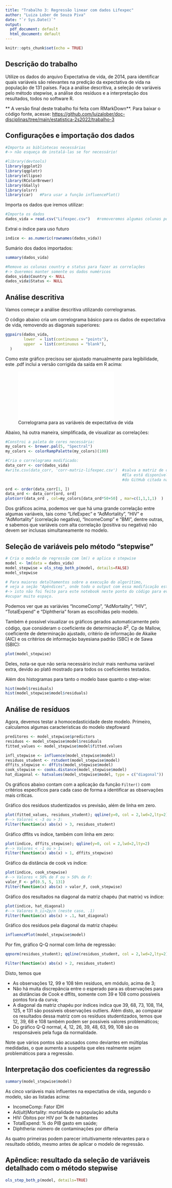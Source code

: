 ```yaml
---
title: "Trabalho 3: Regressão linear com dados Lifexpec"
author: "Luiza Lober de Souza Piva"
date: "`r Sys.Date()`"
output:
  pdf_document: default
  html_document: default
---
```


```r
knitr::opts_chunk$set(echo = TRUE)
```

## Descrição do trabalho

Utilize os dados do arquivo Expectativa de vida, de 2014,
para identificar quais variáveis são relevantes na predição da
expectativa de vida na população de 131 países.
Faça a análise descritiva, a seleção de variáveis pelo método
stepwise, a análise dos resíduos e a interpretação dos
resultados, todos no software R.

** A versão final deste trabalho foi feita com RMarkDown**.
Para baixar o código fonte, acesse: <https://github.com/luizalober/doc-disciplinas/tree/main/estatistica-2s2022/trabalho-3>

## Configurações e importação dos dados
```r
#Importa as bibliotecas necessárias
#-> não esqueça de instalá-las se for necessário!

#library(devtools)
library(ggplot2)
library(qqplotr)
library(ellipse)
library(RColorBrewer)
library(GGally)
library(olsrr)
library(car)   #Para usar a função influencePlot()

```

Importa os dados que iremos utilizar:
```r
#Importa os dados
dados_vida = read.csv("Lifexpec.csv")   #removeremos algumas colunas posteriormente
```

Extrai o índice para uso futuro
```r
indice <- as.numeric(rownames(dados_vida))
```

Sumário dos dados importados:
```r
summary(dados_vida)
```

```r
#Remove as colunas country e status para fazer as correlações
#-> Queremos manter somente os dados numéricos
dados_vida$Country <- NULL
dados_vida$Status <- NULL
```

## Análise descritiva
Vamos começar a análise descritiva utilizando correlogramas.

O código abaixo cria um correlograma básico para os dados de expectativa de vida, removendo as diagonais superiores:

```r
ggpairs(dados_vida,
        lower  = list(continuous = "points"),
        upper  = list(continuous = "blank"),
  )
```

Como este gráfico precisou ser ajustado manualmente para legibilidade, este .pdf 
inclui a versão corrigida da saída em R acima:

![Correlograma para as variáveis de expectativa de vida](correlograma-base-lifexpec.pdf)

Abaixo, há outra maneira, simplificada, de visualizar as correlações:

```r
#Constroi a paleta de cores necessária:
my_colors <- brewer.pal(5, "Spectral")
my_colors <- colorRampPalette(my_colors)(100)

#Cria o correlograma modificado:
data_corr <- cor(dados_vida)
#write.csv(data_corr, 'corr-matriz-lifexpec.csv')  #salva a matriz de correlação
                                                   #Ela está disponível na pasta 
                                                   #do GitHub citada na descrição

ord <- order(data_corr[1, ])
data_ord <- data_corr[ord, ord]
plotcorr(data_ord , col=my_colors[data_ord*50+50] , mar=c(1,1,1,1)  )
```

Dos gráficos acima, podemos ver que há uma grande correlação entre algumas variáveis, tais como "LifeExpec" e "AdMortality", "HIV" e "AdMortality" (correlação negativa), "IncomeComp" e "BMI", dentre outras, e sabemos que variáveis com alta correlação (positiva ou negativa) não devem ser inclusas simultaneamente no modelo.

## Seleção de variáveis pelo método "stepwise"

```r
# Cria o modelo de regressão com lm() e aplica o stepwise
model <- lm(data = dados_vida)
model_stepwise = ols_step_both_p(model, details=FALSE)
model_stepwise

# Para maiores detalhamentos sobre a execução do algorítimo, 
# veja a seção "Apêndices", onde todo o output com essa modificação está disponível.
#-> isto não foi feito para este notebook neste ponto do código para evitar 
#ocupar muito espaço.
```

Podemos ver que as variávies "IncomeComp", "AdMortality", "HIV", "TotalExpend" e "Diphtheria" foram as escolhidas pelo modelo.

Também é possível visualizar os gráficos gerados automaticamente pelo código, que consideram o coeficiente de determinação $R^2$, Cp de Mallow, coeficiente de determinação ajustado, critério de informação de Akaike (AIC) e os critérios de informação bayesiana padrão (SBC) e de Sawa (SBIC):

```r
plot(model_stepwise)
```
Deles, nota-se que não seria necessário incluir mais nenhuma variável extra, devido ao platô mostrado para todos os coeficientes testados.

Além dos histogramas para tanto o modelo base quanto o step-wise:

```r
hist(model$residuals)
hist(model_stepwise$model$residuals)
```
## Análise de resíduos

Agora, devemos testar a homocedasticidade deste modelo. 
Primeiro, calculamos algumas caracteristicas do modelo stepfoward

```r
preditores <- model_stepwise$predictors   
residuos <- model_stepwise$model$residuals     
fitted_values <- model_stepwise$model$fitted.values

infl_stepwise <- influence(model_stepwise$model)
residuos_student <- rstudent(model_stepwise$model)
dffits_stepwise <- dffits(model_stepwise$model)
cook_stepwise <- cooks.distance(model_stepwise$model)
hat_diagonal <- hatvalues(model_stepwise$model, type = c("diagonal"))
```

Os gráficos abaixo contam com a aplicação da função `Filter()` com critérios específicos
para cada caso de forma a identificar as observações mais críticas.

Gráfico dos resíduos studentizados vs previsão, além de linha em zero.
```r
plot(fitted_values, residuos_student); qqline(y=0, col = 2,lwd=2,lty=2)
#--> Valores < -3 ou > 3:
Filter(function(x) abs(x) > 3, residuos_student)
```

Gráfico dffits vs índice, também com linha em zero:

```r
plot(indice, dffits_stepwise); qqline(y=0, col = 2,lwd=2,lty=2)
#--> Valores < -1 ou > 1:
Filter(function(x) abs(x) > 1, dffits_stepwise)
```


Gráfico da distância de cook vs índice:

```r
plot(indice, cook_stepwise)
#--> Valores < 50% de F ou > 50% de F:
valor_F <- pf(0.5, 5, 131)
Filter(function(x) abs(x) > valor_F, cook_stepwise)
```

Gráfico dos resultados na diagonal da matriz chapéu (hat matrix) vs índice:

```r
plot(indice, hat_diagonal)
#--> Valores h_ii>2p/n (neste caso, .1)
Filter(function(x) abs(x) > .1, hat_diagonal)
```
Gráfico dos resíduos pela diagonal da matriz chapéu:

```r
influencePlot(model_stepwise$model)
```


Por fim, gráfico Q-Q normal com linha de regressão:

```r
qqnorm(residuos_student); qqline(residuos_student, col = 2,lwd=2,lty=2)
```
```r
Filter(function(x) abs(x) > 2, residuos_student)
```

Disto, temos que

*  As observações 12, 99 e 108 têm resíduos, em módulo, acima de 3;
*  Não há muita discrepância entre o esperado para as observações para as distâncias de Cook e dffits, somente com 39 e 108 como possíveis pontos fora da curva;
*  A diagonal da matriz chapéu por índices indica que 39, 68, 73, 108, 114, 125, e 131 são possíveis observações outliers. Além disto, ao comparar os resultados dessa matriz com os resíduos studentizados, temos que 12, 39, 68 e 108 também podem ser possíveis valores problemáticos;
*  Do gráfico Q-Q normal, 4, 12, 26, 39, 48, 63, 99, 108 são os responsáveis pela fuga da normalidade.

Note que vários pontos são acusados como deviantes em múltiplas medidadas, o que aumenta a suspeita que eles realmente sejam problemáticos para a regressão. 



## Interpretação dos coeficientes da regressão

```r
summary(model_stepwise$model)
```
As cinco variáveis mais influentes na expectativa de vida, segundo o modelo, são as listadas acima:

*  IncomeComp: Fator IDH
*  Ad(ult)Mortality: mortalidade na população adulta
*  HIV: Óbitos por HIV por 1k de habitantes
*  TotalExpend: % do PIB gasto em saúde;
*  Diphtheria: número de contaminações por difteria

As quatro primeiras podem parecer intuitivamente relevantes para o resultado obtido, mesmo antes de aplicar o modelo de regressão.


## Apêndice: resultado da seleção de variáveis detalhado com o método stepwise
```r
ols_step_both_p(model, details=TRUE)
```

